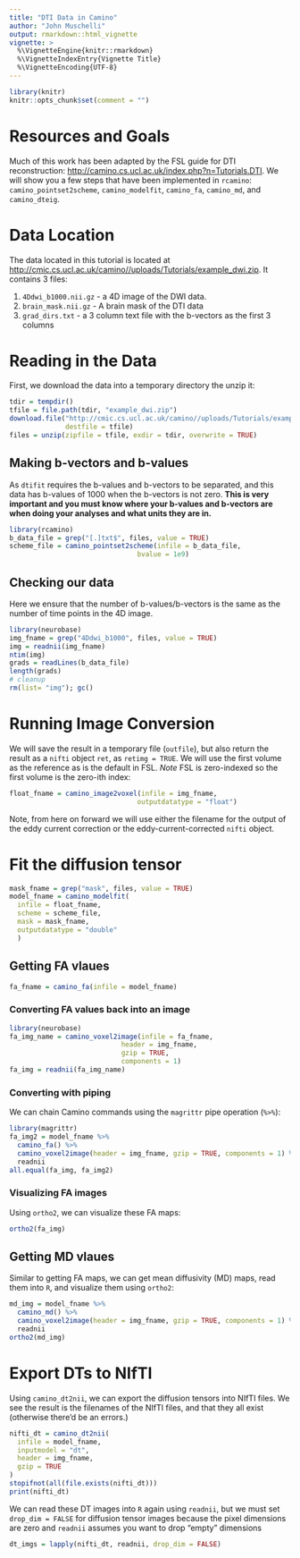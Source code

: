 ```yaml
---
title: "DTI Data in Camino"
author: "John Muschelli"
output: rmarkdown::html_vignette
vignette: >
  %\VignetteEngine{knitr::rmarkdown}
  %\VignetteIndexEntry{Vignette Title}
  %\VignetteEncoding{UTF-8}
---
```



```r
library(knitr)
knitr::opts_chunk$set(comment = "")
```

# Resources and Goals
Much of this work has been adapted by the FSL guide for DTI reconstruction: [http://camino.cs.ucl.ac.uk/index.php?n=Tutorials.DTI](http://camino.cs.ucl.ac.uk/index.php?n=Tutorials.DTI).  We will show you a few steps that have been implemented in `rcamino`: `camino_pointset2scheme`, `camino_modelfit`, `camino_fa`, `camino_md`, and `camino_dteig`.  

# Data Location
The data located in this tutorial is located at [http://cmic.cs.ucl.ac.uk/camino//uploads/Tutorials/example_dwi.zip](http://cmic.cs.ucl.ac.uk/camino//uploads/Tutorials/example_dwi.zip).  It contains 3 files:

1.  `4Ddwi_b1000.nii.gz` - a 4D image of the DWI data.
2.  `brain_mask.nii.gz` - A brain mask of the DTI data
3.  `grad_dirs.txt` - a 3 column text file with the b-vectors as the first 3 columns 

# Reading in the Data
First, we download the data into a temporary directory the unzip it:

```r
tdir = tempdir()
tfile = file.path(tdir, "example_dwi.zip")
download.file("http://cmic.cs.ucl.ac.uk/camino//uploads/Tutorials/example_dwi.zip",
              destfile = tfile)
files = unzip(zipfile = tfile, exdir = tdir, overwrite = TRUE)
```

## Making b-vectors and b-values
As `dtifit` requires the b-values and b-vectors to be separated, and this data has b-values of $1000$ when the b-vectors is not zero.  **This is very important and you must know where your b-values and b-vectors are when doing your analyses and what units they are in.**  


```r
library(rcamino)
b_data_file = grep("[.]txt$", files, value = TRUE)
scheme_file = camino_pointset2scheme(infile = b_data_file,
                                bvalue = 1e9)
```

## Checking our data
Here we ensure that the number of b-values/b-vectors is the same as the number of time points in the 4D image.

```r
library(neurobase)
img_fname = grep("4Ddwi_b1000", files, value = TRUE)
img = readnii(img_fname)
ntim(img)
grads = readLines(b_data_file)
length(grads)
# cleanup
rm(list= "img"); gc()
```


# Running Image Conversion 
 We will save the result in a temporary file (`outfile`), but also return the result as a `nifti` object `ret`, as `retimg = TRUE`.  We will use the first volume as the reference as is the default in FSL.  *Note* FSL is zero-indexed so the first volume is the zero-ith index:

```r
float_fname = camino_image2voxel(infile = img_fname, 
                                outputdatatype = "float")
```

Note, from here on forward we will use either the filename for the output of the eddy current correction or the eddy-current-corrected `nifti` object.


# Fit the diffusion tensor

```r
mask_fname = grep("mask", files, value = TRUE)
model_fname = camino_modelfit(
  infile = float_fname,
  scheme = scheme_file,
  mask = mask_fname,
  outputdatatype = "double"
  )
```


## Getting FA vlaues

```r
fa_fname = camino_fa(infile = model_fname)
```

### Converting FA values back into an image


```r
library(neurobase)
fa_img_name = camino_voxel2image(infile = fa_fname, 
                            header = img_fname, 
                            gzip = TRUE, 
                            components = 1)
fa_img = readnii(fa_img_name)
```

### Converting with piping

We can chain Camino commands using the `magrittr` pipe operation (`%>%`):

```r
library(magrittr)
fa_img2 = model_fname %>% 
  camino_fa() %>% 
  camino_voxel2image(header = img_fname, gzip = TRUE, components = 1) %>% 
  readnii
all.equal(fa_img, fa_img2)
```

### Visualizing FA images

Using `ortho2`, we can visualize these FA maps:
```r
ortho2(fa_img)
```

## Getting MD vlaues

Similar to getting FA maps, we can get mean diffusivity (MD) maps, read them into `R`, and visualize them using `ortho2`:
```r
md_img = model_fname %>% 
  camino_md() %>% 
  camino_voxel2image(header = img_fname, gzip = TRUE, components = 1) %>% 
  readnii
ortho2(md_img)
```

# Export DTs to NIfTI

Using `camino_dt2nii`, we can export the diffusion tensors into NIfTI files.  We see the result is the filenames of the NIfTI files, and that they all exist (otherwise there'd be an errors.) 
```r
nifti_dt = camino_dt2nii(
  infile = model_fname, 
  inputmodel = "dt",
  header = img_fname, 
  gzip = TRUE
)
stopifnot(all(file.exists(nifti_dt)))
print(nifti_dt)
```

We can read these DT images into `R` again using `readnii`, but we must set `drop_dim = FALSE` for diffusion tensor images because the pixel dimensions are zero and `readnii` assumes you want to drop "empty" dimensions

```r
dt_imgs = lapply(nifti_dt, readnii, drop_dim = FALSE)
```
